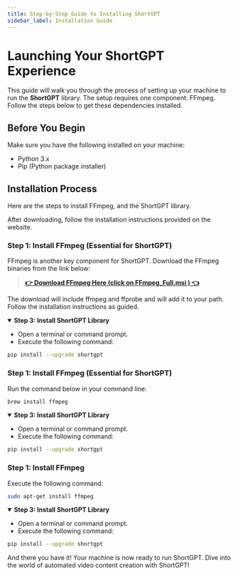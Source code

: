 ---
title: Step-by-Step Guide to Installing ShortGPT
sidebar_label: Installation Guide
---

# Launching Your ShortGPT Experience

This guide will walk you through the process of setting up your machine to run the **ShortGPT** library. The setup requires one  component: FFmpeg. Follow the steps below to get these dependencies installed.

## Before You Begin

Make sure you have the following installed on your machine:

- Python 3.x
- Pip (Python package installer)

## Installation Process

Here are the steps to install FFmpeg, and the ShortGPT library.

<Tabs groupId="operating-systems">
  <TabItem value="win" label="Windows">

After downloading, follow the installation instructions provided on the website.

### Step 1: Install FFmpeg (Essential for ShortGPT)

FFmpeg is another key component for ShortGPT. Download the FFmpeg binaries from the link below:

> **[👉 Download FFmpeg Here (click on 
FFmpeg_Full.msi ) 👈](https://github.com/icedterminal/ffmpeg-installer/releases/tag/6.0.0.20230306)**

The download will include ffmpeg and ffprobe and will add it to your path. Follow the installation instructions as guided.
<details open>
<summary><b>Step 3: Install ShortGPT Library</b></summary>

- Open a terminal or command prompt.
- Execute the following command:

```bash
pip install --upgrade shortgpt
```

</details>

  </TabItem>

  <TabItem value="mac" label="macOS">



### Step 1: Install FFmpeg (Essential for ShortGPT)

Run the command below in your command line:

```bash
brew install ffmpeg
```

<details open>
<summary><b>Step 3: Install ShortGPT Library</b></summary>

- Open a terminal or command prompt.
- Execute the following command:

```bash
pip install --upgrade shortgpt
```

</details>

  </TabItem>

  <TabItem value="ubuntu" label="Ubuntu/Debian-based systems">


### Step 1: Install FFmpeg

Execute the following command:

```bash
sudo apt-get install ffmpeg
```

<details open>
<summary><b>Step 3: Install ShortGPT Library</b></summary>

- Open a terminal or command prompt.
- Execute the following command:

```bash
pip install --upgrade shortgpt
```

</details>

  </TabItem>
</Tabs>

And there you have it! Your machine is now ready to run ShortGPT. Dive into the world of automated video content creation with ShortGPT!